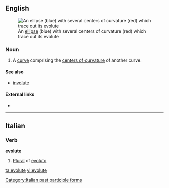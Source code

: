 ==English==
[[File:Ellipse with evolute.png|thumb|An [[ellipse]] (blue) with several centers of curvature (red) which trace out its evolute]]
===Noun===
{{en-noun}}

# A [[curve]] comprising the [[center of curvature|centers of curvature]] of another curve.

====See also====
* [[involute]]

====External links====
* {{pedia}}
----
==Italian==

===Verb===
'''evolute''' {{f}}

# [[plural|Plural]] of [[evoluto]]

[[Category:Italian past participle forms]]

[[ta:evolute]]
[[vi:evolute]]